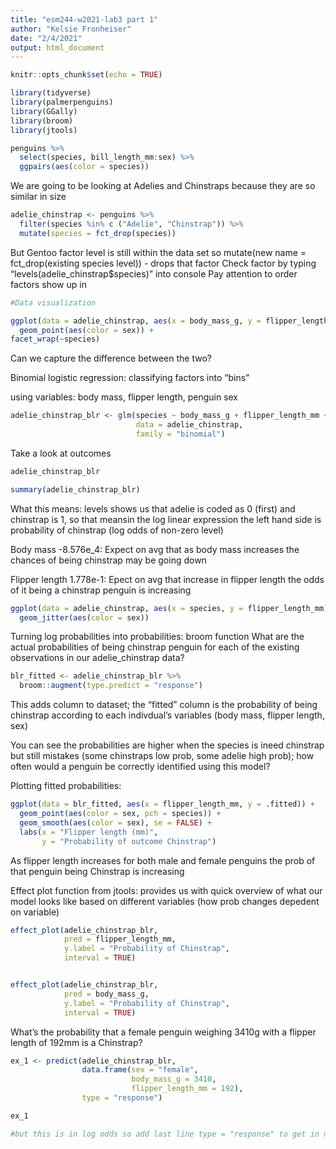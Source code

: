```yaml
---
title: "esm244-w2021-lab3 part 1"
author: "Kelsie Fronheiser"
date: "2/4/2021"
output: html_document
---
```


```r
knitr::opts_chunk$set(echo = TRUE)

library(tidyverse)
library(palmerpenguins)
library(GGally)
library(broom)
library(jtools)
```

```r
penguins %>% 
  select(species, bill_length_mm:sex) %>% 
  ggpairs(aes(color = species))
```

We are going to be looking at Adelies and Chinstraps because they are so similar in size
```r
adelie_chinstrap <- penguins %>% 
  filter(species %in% c ("Adelie", "Chinstrap")) %>% 
  mutate(species = fct_drop(species))
```

But Gentoo factor level is still within the data set so mutate(new name = fct_drop(existing species level)) - drops that factor
Check factor by typing "levels(adelie_chinstrap$species)" into console
Pay attention to order factors show up in

```r
#Data visualization

ggplot(data = adelie_chinstrap, aes(x = body_mass_g, y = flipper_length_mm)) +
  geom_point(aes(color = sex)) +
facet_wrap(~species)
```

Can we capture the difference between the two?

Binomial logistic regression: classifying factors into "bins"

using variables: body mass, flipper length, penguin sex
```r
adelie_chinstrap_blr <- glm(species ~ body_mass_g + flipper_length_mm + sex,
                            data = adelie_chinstrap,
                            family = "binomial")
```

Take a look at outcomes
```r
adelie_chinstrap_blr

summary(adelie_chinstrap_blr)
```
What this means:
levels shows us that adelie is coded as 0 (first) and chinstrap is 1, so that meansin the log linear expression the left hand side is probability of chinstrap (log odds of non-zero level)

Body mass -8.576e_4: Expect on avg that as body mass increases the chances of being chinstrap may be going down

Flipper length 1.778e-1: Epect on avg that increase in flipper length the 
odds of it being a chinstrap penguin is increasing

```r
ggplot(data = adelie_chinstrap, aes(x = species, y = flipper_length_mm)) +
  geom_jitter(aes(color = sex))
```


Turning log probabilities into probabilities: broom function
What are the actual probabilities of being chinstrap penguin for each of the existing observations in our adelie_chinstrap data?
```r
blr_fitted <- adelie_chinstrap_blr %>% 
  broom::augment(type.predict = "response")
```

This adds column to dataset; the "fitted" column is the probability of being chinstrap according to each indivdual's variables (body mass, flipper length, sex)

You can see the probabilities are higher when the species is ineed chinstrap but still mistakes (some chinstraps low prob, some adelie high prob); how often would a penguin be correctly identified using this model?

Plotting fitted probabilities:
```r
ggplot(data = blr_fitted, aes(x = flipper_length_mm, y = .fitted)) +
  geom_point(aes(color = sex, pch = species)) +
  geom_smooth(aes(color = sex), se = FALSE) +
  labs(x = "Flipper length (mm)",
       y = "Probability of outcome Chinstrap")
```

As flipper length increases for both male and female penguins the prob of that penguin being Chinstrap is increasing

Effect plot function from jtools: provides us with quick overview of what our model looks like based on different variables (how prob changes depedent on variable)
```r
effect_plot(adelie_chinstrap_blr,
            pred = flipper_length_mm,
            y.label = "Probability of Chinstrap",
            interval = TRUE)


effect_plot(adelie_chinstrap_blr,
            pred = body_mass_g,
            y.label = "Probability of Chinstrap",
            interval = TRUE)
```



What's the probability that a female penguin weighing 3410g with a flipper length of 192mm is a Chinstrap?
```r
ex_1 <- predict(adelie_chinstrap_blr,
                data.frame(sex = "female",
                           body_mass_g = 3410,
                           flipper_length_mm = 192),
                type = "response")

ex_1

#but this is in log odds so add last line type = "response" to get in normal probability 
```


